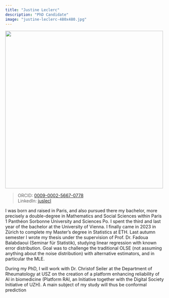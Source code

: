 ```yaml
---
title: "Justine Leclerc"
description: "PhD Candidate"
image: "justine-leclerc-480x480.jpg"
---
```


![](justine-leclerc-480x480.jpg){width=500 fig-align="center"}

>ORCID: [0009-0002-5667-0778](https://orcid.org/0009-0002-5667-0778)\
>LinkedIn: [juslecl](https://www.linkedin.com/in/juslecl/)\

I was born and raised in Paris, and also pursued there my bachelor, more precisely a double-degree in Mathematics and Social Sciences within Paris 1 Panthéon Sorbonne University and Sciences Po. I spent the third and last year of the bachelor at the University of Vienna. I finally came in 2023 in Zürich to complete my Master's degree in Statistics at ETH. Last autumn semester I wrote my thesis under the supervision of Prof. Dr. Fadoua Balabdaoui (Seminar für Statistik), studying linear regression with known error distribution. Goal was to challenge the traditional OLSE (not assuming anything about the noise distribution) with alternative estimators, and in particular the MLE. 

During my PhD, I will work with Dr. Christof Seiler at the Department of Rheumatology at USZ on the creation of a platform enhancing reliability of AI in biomedicine (Platform RAI, an Initiative together with the Digital Society Initiative of UZH). A main subject of my study will thus be conformal prediction
